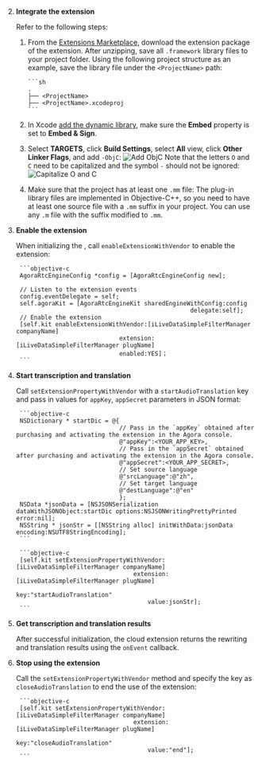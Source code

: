 <PlatformWrapper platform="ios">

2. **Integrate the extension**

    Refer to the following steps:

     1. From the [Extensions Marketplace](https://console.agora.io/marketplace/list/all), download the <Vpl k="NAME" /> extension package of the <Vg k="RTEE_LDCI" /> extension. After unzipping, save all `.framework` library files to your project folder. Using the following project structure as an example, save the library file under the `<ProjectName>` path:

            ```sh
            .
            ├── <ProjectName>
            ├── <ProjectName>.xcodeproj
            ```

    1. In Xcode [add the dynamic library](https://help.apple.com/xcode/mac/current/#/dev51a648b07), make sure the **Embed** property is set to **Embed & Sign**.

    1. Select **TARGETS**, click **Build Settings**, select **All** view, click **Other Linker Flags**, and add `-ObjC`:
    ![Add ObjC](/images/extensions-marketplace/livedata-ios-build-settings-add-objc.png)
    Note that the letters `O` and `C` need to be capitalized and the symbol `-` should not be ignored:
    ![Capitalize O and C](/images/extensions-marketplace/livedata-ios-build-settings-capitalize-o-and-c.png)

    1. Make sure that the project has at least one `.mm` file: The plug-in library files are implemented in Objective-C++, so you need to have at least one source file with a `.mm` suffix in your project. You can use any `.m` file with the suffix modified to `.mm`.

1. **Enable the extension**

    When initializing the <Vg k="ENGINE" />, call `enableExtensionWithVendor` to enable the extension:

        ```objective-c
        AgoraRtcEngineConfig *config = [AgoraRtcEngineConfig new];

        // Listen to the extension events
        config.eventDelegate = self;
        self.agoraKit = [AgoraRtcEngineKit sharedEngineWithConfig:config
                                                        delegate:self];
        // Enable the extension
        [self.kit enableExtensionWithVendor:[iLiveDataSimpleFilterManager companyName]
                                    extension:[iLiveDataSimpleFilterManager plugName]
                                    enabled:YES]；
        ```

1. **Start transcription and translation**

    Call `setExtensionPropertyWithVendor` with a `startAudioTranslation` key and pass in values for `appKey`, `appSecret` parameters in JSON format:

        ```objective-c
        NSDictionary * startDic = @{
                                    // Pass in the `appKey` obtained after purchasing and activating the extension in the Agora console.
                                    @"appKey":<YOUR_APP_KEY>,
                                    // Pass in the `appSecret` obtained after purchasing and activating the extension in the Agora console.
                                    @"appSecret":<YOUR_APP_SECRET>,
                                    // Set source language
                                    @"srcLanguage":@"zh",
                                    // Set target language
                                    @"destLanguage":@"en"
                                    };
        NSData *jsonData = [NSJSONSerialization dataWithJSONObject:startDic options:NSJSONWritingPrettyPrinted error:nil];
        NSString * jsonStr = [[NSString alloc] initWithData:jsonData encoding:NSUTF8StringEncoding];
        ```

        ```objective-c
        [self.kit setExtensionPropertyWithVendor:[iLiveDataSimpleFilterManager companyName]
                                        extension:[iLiveDataSimpleFilterManager plugName]
                                                key:"startAudioTranslation"
                                            value:jsonStr];
        ```

1. **Get transcription and translation results**

    After successful initialization, the cloud <Vg k="RTEE_LDCI" /> extension returns the rewriting and translation results using the `onEvent` callback.

1. **Stop using the extension**

    Call the `setExtensionPropertyWithVendor` method and specify the key as `closeAudioTranslation` to end the use of the <Vg k="RTEE_LDCI" /> extension:

        ```objective-c
        [self.kit setExtensionPropertyWithVendor:[iLiveDataSimpleFilterManager companyName]
                                        extension:[iLiveDataSimpleFilterManager plugName]
                                                key:"closeAudioTranslation"
                                            value:"end"];
        ```

</PlatformWrapper>